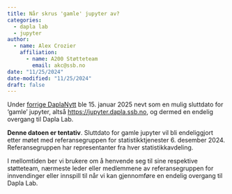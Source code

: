 ```yaml
---
title: Når skrus 'gamle' jupyter av?
categories:
  - dapla lab
  - jupyter
author:
  - name: Alex Crozier
    affiliation: 
      - name: A200 Støtteteam
        email: akc@ssb.no
date: "11/25/2024"
date-modified: "11/25/2024"
draft: false
---
```


Under [forrige DaplaNytt](../2024-11-20-daplanytt-nov24/index.qmd) ble 15. januar 2025 nevt som en mulig sluttdato for 'gamle' jupyter, altså [https://jupyter.dapla.ssb.no](https://jupyter.dapla.ssb.no), og dermed en endelig overgang til Dapla Lab.

**Denne datoen er tentativ**. Sluttdato for gamle jupyter vil bli endeliggjort etter møtet med referansegruppen for statistikktjenester 6. desember 2024. Referansegruppen har representanter fra hver statistikkavdeling.

I mellomtiden ber vi brukere om å henvende seg til sine respektive støtteteam, nærmeste leder eller medlemmene av referansegruppen for innvendinger eller innspill til når vi kan gjennomføre en endelig overgang til Dapla Lab.